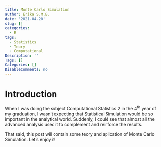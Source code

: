 ```yaml
---
title: Monte Carlo Simulation
author: Érika S.M.B.
date: '2021-04-20'
slug: []
categories:
  - R
tags:
  - Statistics
  - Teory
  - Computational
Description: ''
Tags: []
Categories: []
DisableComments: no
---
```


# Introduction

When I was doing the subject Computational Statistics 2 in the $4^{th}$ year of my graduation, I wasn't expecting that Statistical Simulation would be so important in the analytical world. Suddenly, I could see that almost all the advanced analysis used it to complement and reinforce the results.   

That said, this post will contain some teory and aplication of Monte Carlo Simulation. Let's enjoy it!

